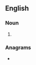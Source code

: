 ==English==

===Noun===
{{head|en|noun plural form}}

# {{plural of|raiment|lang=en}}

===Anagrams===
* {{anagrams|en|a=aeimnrst|Tremains|antmires|artemins|instream|minarets|semirant|trimeans}}